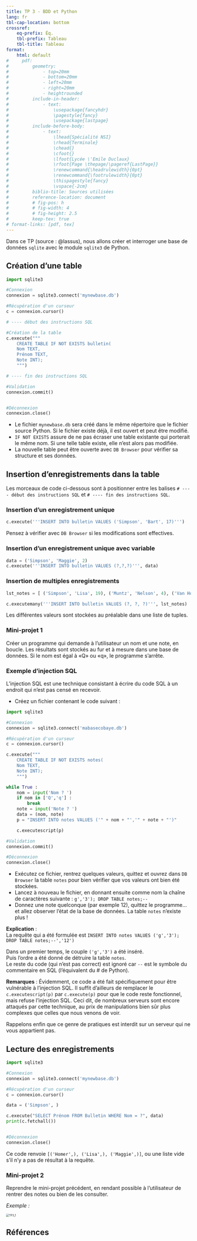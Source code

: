 ---
title: TP 3 - BDD et Python
lang: fr
tbl-cap-location: bottom
crossref: 
    eq-prefix: Éq.
    tbl-prefix: Tableau
    tbl-title: Tableau
format:
    html: default
#     pdf: 
#         geometry:
#             - top=20mm
#             - bottom=20mm
#             - left=20mm
#             - right=20mm
#             - heightrounded
#         include-in-header:
#             - text:
#                 \usepackage{fancyhdr}
#                 \pagestyle{fancy}
#                 \usepackage{lastpage}
#         include-before-body:
#             - text:
#                 \lhead{Spécialité NSI} 
#                 \rhead{Terminale}
#                 \chead{} 
#                 \cfoot{}
#                 \lfoot{Lycée \'Emile Duclaux}
#                 \rfoot{Page \thepage/\pageref{LastPage}}
#                 \renewcommand{\headrulewidth}{0pt}
#                 \renewcommand{\footrulewidth}{0pt}
#                 \thispagestyle{fancy}
#                 \vspace{-2cm}
#         biblio-title: Sources utilisées
#         reference-location: document
#         # fig-pos: h
#         # fig-width: 4
#         # fig-height: 2.5
#         keep-tex: true
# format-links: [pdf, tex]
---


Dans ce TP (source : @lassus), nous allons créer et interroger une base de données ```sqlite``` avec le module ```sqlite3```  de Python.

## Création d'une table 

```python
import sqlite3

#Connexion
connexion = sqlite3.connect('mynewbase.db')

#Récupération d'un curseur
c = connexion.cursor()

# ---- début des instructions SQL

#Création de la table
c.execute("""
    CREATE TABLE IF NOT EXISTS bulletin(
    Nom TEXT,
    Prénom TEXT,
    Note INT);
    """)

# ---- fin des instructions SQL

#Validation
connexion.commit()


#Déconnexion
connexion.close()

``` 

- Le fichier ```mynewbase.db``` sera créé dans le même répertoire que le fichier source Python. Si le fichier existe déjà, il est ouvert et peut être modifié.
- ```IF NOT EXISTS``` assure de ne pas écraser une table existante qui porterait le même nom. Si une telle table existe, elle n'est alors pas modifiée.
- La nouvelle table peut être ouverte avec ```DB Browser``` pour vérifier sa structure et ses données.

## Insertion d'enregistrements dans la table

Les morceaux de code ci-dessous sont à positionner entre les balises ```# ---- début des instructions SQL```  et ```# ---- fin des instructions SQL```.

### Insertion d'un enregistrement unique

```python
c.execute('''INSERT INTO bulletin VALUES ('Simpson', 'Bart', 17)''')
``` 

Pensez à vérifier avec  ```DB Browser``` si les modifications sont effectives.

### Insertion d'un enregistrement unique avec variable

```python
data = ('Simpson', 'Maggie', 2)
c.execute('''INSERT INTO bulletin VALUES (?,?,?)''', data)
``` 

### Insertion de multiples enregistrements

```python
lst_notes = [ ('Simpson', 'Lisa', 19), ('Muntz', 'Nelson', 4), ('Van Houten', 'Milhouse', 12) ]

c.executemany('''INSERT INTO bulletin VALUES (?, ?, ?)''', lst_notes)
``` 
Les différentes valeurs sont stockées au préalable dans une liste de tuples.

### Mini-projet 1

Créer un programme qui demande à l'utilisateur un nom et une note, en boucle. Les résultats sont stockés au fur et à mesure dans une base de données. Si le nom est égal à «Q» ou «q», le programme s'arrête.

### Exemple d'injection SQL

L'injection SQL est une technique consistant à écrire du code SQL à un endroit qui n'est pas censé en recevoir.

- Créez un fichier contenant le code suivant :
```python
import sqlite3

#Connexion
connexion = sqlite3.connect('mabasecobaye.db')

#Récupération d'un curseur
c = connexion.cursor()

c.execute("""
    CREATE TABLE IF NOT EXISTS notes(
    Nom TEXT,
    Note INT);
    """)

while True :
    nom = input('Nom ? ')
    if nom in ['Q','q'] :
        break
    note = input('Note ? ')
    data = (nom, note)
    p = "INSERT INTO notes VALUES ('" + nom + "','" + note + "')"

    c.executescript(p)

#Validation
connexion.commit()

#Déconnexion
connexion.close()
``` 

- Exécutez ce fichier, rentrez quelques valeurs, quittez et ouvrez dans ```DB Browser``` la table ```notes``` pour bien vérifier que vos valeurs ont bien été stockées.
- Lancez à nouveau le fichier, en donnant ensuite comme nom la chaîne de caractères suivante : 
```g','3'); DROP TABLE notes;--``` 
- Donnez une note quelconque (par exemple 12), quittez le programme... et allez observer l'état de la base de données. La table  ```notes``` n'existe plus !

**Explication** :  
La requête qui a été formulée est ```INSERT INTO notes VALUES ('g','3'); DROP TABLE notes;--','12')``` 

Dans un premier temps, le couple ```('g','3')``` a été inséré.  
Puis l'ordre a été donné de détruire la table ```notes```.  
Le reste du code (qui n'est pas correct) est ignoré car ```--``` est le symbole du commentaire en SQL (l'équivalent du # de Python).

**Remarques** :
Évidemment, ce code a été fait spécifiquement pour être vulnérable à l'injection SQL. Il suffit d'ailleurs de remplacer le ```c.executescript(p)``` par ```c.execute(p)``` pour que le code reste fonctionnel, mais refuse l'injection SQL. 
Ceci dit, de nombreux serveurs sont encore attaqués par cette technique, au prix de manipulations bien sûr plus complexes que celles que nous venons de voir.

Rappelons enfin que ce genre de pratiques est interdit sur un serveur qui ne vous appartient pas.


## Lecture des enregistrements

```python
import sqlite3

#Connexion
connexion = sqlite3.connect('mynewbase.db')

#Récupération d'un curseur
c = connexion.cursor()

data = ('Simpson', )

c.execute("SELECT Prénom FROM Bulletin WHERE Nom = ?", data)
print(c.fetchall())  


#Déconnexion
connexion.close()
``` 

Ce code renvoie ```[('Homer',), ('Lisa',), ('Maggie',)]```, ou une liste vide s'il n'y a pas de résultat à la requête.

### Mini-projet 2

Reprendre le mini-projet précédent, en rendant possible à l'utilisateur de rentrer des notes ou bien de les consulter.

*Exemple :*

<img src="TP3_1.gif" alt="TP3_1" style="zoom:50%;" />

\includegraphics[width=0.5\textwidth]{TP3_1-0.png}
<!-- ![](TP3_1.gif){ fig-align="center"} -->


## Références
